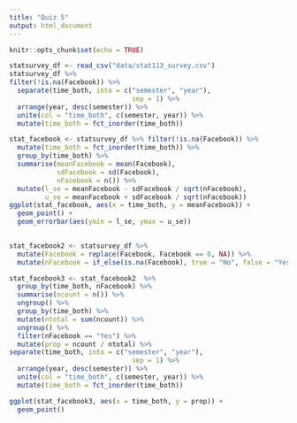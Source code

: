 ```yaml
---
title: "Quiz 5"
output: html_document
---
```


```r
knitr::opts_chunk$set(echo = TRUE)
```

```r
statsurvey_df <- read_csv("data/stat113_survey.csv")
statsurvey_df %>%
filter(!is.na(Facebook)) %>%
  separate(time_both, into = c("semester", "year"),
                               sep = 1) %>%
  arrange(year, desc(semester)) %>%
  unite(col = "time_both", c(semester, year)) %>%
  mutate(time_both = fct_inorder(time_both))

stat_facebook <- statsurvey_df %>% filter(!is.na(Facebook)) %>%
  mutate(time_both = fct_inorder(time_both)) %>%
  group_by(time_both) %>%
  summarise(meanFacebook = mean(Facebook),
            sdFacebook = sd(Facebook),
            nFacebook = n()) %>%
  mutate(l_se = meanFacebook - sdFacebook / sqrt(nFacebook),
         u_se = meanFacebook + sdFacebook / sqrt(nFacebook))
ggplot(stat_facebook, aes(x = time_both, y = meanFacebook)) +
  geom_point() +
  geom_errorbar(aes(ymin = l_se, ymax = u_se))
  
```

```r
stat_facebook2 <- statsurvey_df %>% 
  mutate(Facebook = replace(Facebook, Facebook == 0, NA)) %>% 
  mutate(nFacebook = if_else(is.na(Facebook), true = "No", false = "Yes"))

stat_facebook3 <- stat_facebook2  %>%
  group_by(time_both, nFacebook) %>%
  summarise(ncount = n()) %>%
  ungroup() %>%
  group_by(time_both) %>%
  mutate(ntotal = sum(ncount)) %>%
  ungroup() %>%
  filter(nFacebook == "Yes") %>%
  mutate(prop = ncount / ntotal) %>%
separate(time_both, into = c("semester", "year"),
                               sep = 1) %>%
  arrange(year, desc(semester)) %>%
  unite(col = "time_both", c(semester, year)) %>%
  mutate(time_both = fct_inorder(time_both))

ggplot(stat_facebook3, aes(x = time_both, y = prop)) +
  geom_point()
```


